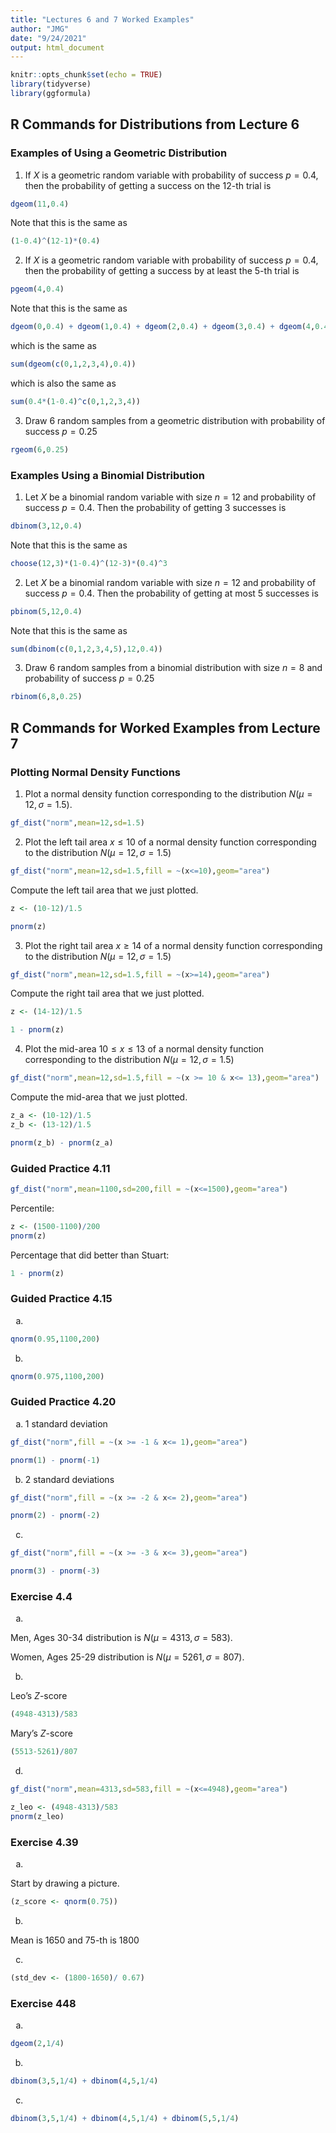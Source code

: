 ```yaml
---
title: "Lectures 6 and 7 Worked Examples"
author: "JMG"
date: "9/24/2021"
output: html_document
---
```


```r
knitr::opts_chunk$set(echo = TRUE)
library(tidyverse)
library(ggformula)
```

## R Commands for Distributions from Lecture 6

### Examples of Using a Geometric Distribution

1) If $X$ is a geometric random variable with probability of success $p=0.4$, then the probability of getting a success on the 12-th trial is

```r
dgeom(11,0.4)
```

Note that this is the same as
```r
(1-0.4)^(12-1)*(0.4)
```

2) If $X$ is a geometric random variable with probability of success $p=0.4$, then the probability of getting a success by at least the 5-th trial is
```r
pgeom(4,0.4)
```

Note that this is the same as
```r
dgeom(0,0.4) + dgeom(1,0.4) + dgeom(2,0.4) + dgeom(3,0.4) + dgeom(4,0.4)
```

which is the same as
```r
sum(dgeom(c(0,1,2,3,4),0.4))
```

which is also the same as
```r
sum(0.4*(1-0.4)^c(0,1,2,3,4))
```

3) Draw 6 random samples from a geometric distribution with probability of success $p=0.25$
```r
rgeom(6,0.25)
```

### Examples Using a Binomial Distribution

1) Let $X$ be a binomial random variable with size $n=12$ and probability of success $p=0.4$. Then the probability of getting 3 successes is
```r
dbinom(3,12,0.4)
```

Note that this is the same as
```r
choose(12,3)*(1-0.4)^(12-3)*(0.4)^3
```

2) Let $X$ be a binomial random variable with size $n=12$ and probability of success $p=0.4$. Then the probability of getting at most 5 successes is
```r
pbinom(5,12,0.4)
```

Note that this is the same as
```r
sum(dbinom(c(0,1,2,3,4,5),12,0.4))
```

3) Draw 6 random samples from a binomial distribution with size $n=8$ and probability of success $p=0.25$
```r
rbinom(6,8,0.25)
```

## R Commands for Worked Examples from Lecture 7

### Plotting Normal Density Functions

1) Plot a normal density function corresponding to the distribution $N(\mu=12,\sigma=1.5)$.
```r
gf_dist("norm",mean=12,sd=1.5)
```

2) Plot the left tail area $x \leq 10$ of a normal density function corresponding to the distribution $N(\mu=12,\sigma=1.5)$
```r
gf_dist("norm",mean=12,sd=1.5,fill = ~(x<=10),geom="area")
```

Compute the left tail area that we just plotted.

```r
z <- (10-12)/1.5

pnorm(z)

```

3) Plot the right tail area $x \geq 14$ of a normal density function corresponding to the distribution $N(\mu=12,\sigma=1.5)$
```r
gf_dist("norm",mean=12,sd=1.5,fill = ~(x>=14),geom="area")
```

Compute the right tail area that we just plotted.

```r
z <- (14-12)/1.5

1 - pnorm(z)

```

4) Plot the mid-area $10 \leq x \leq 13$ of a normal density function corresponding to the distribution $N(\mu=12,\sigma=1.5)$
```r
gf_dist("norm",mean=12,sd=1.5,fill = ~(x >= 10 & x<= 13),geom="area")
```

Compute the mid-area that we just plotted.

```r
z_a <- (10-12)/1.5
z_b <- (13-12)/1.5

pnorm(z_b) - pnorm(z_a)

```

### Guided Practice 4.11

```r
gf_dist("norm",mean=1100,sd=200,fill = ~(x<=1500),geom="area")
```

Percentile:
```r
z <- (1500-1100)/200
pnorm(z)
```

Percentage that did better than Stuart:
```r
1 - pnorm(z)
```


### Guided Practice 4.15

(a) 

```r
qnorm(0.95,1100,200)
```

(b)

```r
qnorm(0.975,1100,200)
```

### Guided Practice 4.20

(a) 1 standard deviation

```r
gf_dist("norm",fill = ~(x >= -1 & x<= 1),geom="area")
```


```r
pnorm(1) - pnorm(-1)
```

(b) 2 standard deviations

```r
gf_dist("norm",fill = ~(x >= -2 & x<= 2),geom="area")
```


```r
pnorm(2) - pnorm(-2)
```

(c)

```r
gf_dist("norm",fill = ~(x >= -3 & x<= 3),geom="area")
```


```r
pnorm(3) - pnorm(-3)
```



### Exercise 4.4

(a)

Men, Ages 30-34 distribution is $N(\mu=4313,\sigma=583)$.

Women, Ages 25-29 distribution is $N(\mu=5261,\sigma=807)$.

(b)

Leo's $Z$-score
```r
(4948-4313)/583
```

Mary's $Z$-score
```r
(5513-5261)/807
```

(d)

```r
gf_dist("norm",mean=4313,sd=583,fill = ~(x<=4948),geom="area")
```



```r
z_leo <- (4948-4313)/583
pnorm(z_leo)
```

### Exercise 4.39

(a)

Start by drawing a picture. 

```r
(z_score <- qnorm(0.75))
```

(b)

Mean is 1650 and 75-th is 1800

(c)

```r
(std_dev <- (1800-1650)/ 0.67) 
```

### Exercise 448

(a)


```r
dgeom(2,1/4)
```


(b)


```r
dbinom(3,5,1/4) + dbinom(4,5,1/4) 
```

(c)

```r
dbinom(3,5,1/4) + dbinom(4,5,1/4) + dbinom(5,5,1/4)
```



